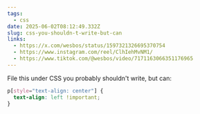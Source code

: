 ```yaml
---
tags:
  - css
date: 2025-06-02T08:12:49.332Z
slug: css-you-shouldn-t-write-but-can
links:
  - https://x.com/wesbos/status/1597321326695370754
  - https://www.instagram.com/reel/ClhIehMvNM1/
  - https://www.tiktok.com/@wesbos/video/7171163066351176965
---
```


File this under CSS you probably shouldn't write, but can:

```css
p[style="text-align: center"] {
  text-align: left !important;
}
```
